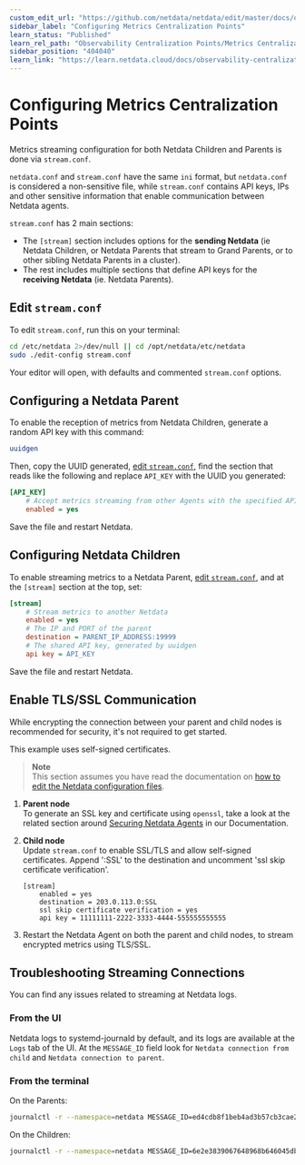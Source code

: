 ```yaml
---
custom_edit_url: "https://github.com/netdata/netdata/edit/master/docs/observability-centralization-points/metrics-centralization-points/configuration.md"
sidebar_label: "Configuring Metrics Centralization Points"
learn_status: "Published"
learn_rel_path: "Observability Centralization Points/Metrics Centralization Points"
sidebar_position: "404040"
learn_link: "https://learn.netdata.cloud/docs/observability-centralization-points/metrics-centralization-points/configuring-metrics-centralization-points"
---
```


# Configuring Metrics Centralization Points

Metrics streaming configuration for both Netdata Children and Parents is done via `stream.conf`.

`netdata.conf` and `stream.conf` have the same `ini` format, but `netdata.conf` is considered a non-sensitive file, while `stream.conf` contains API keys, IPs and other sensitive information that enable communication between Netdata agents.

`stream.conf` has 2 main sections:

- The `[stream]` section includes options for the **sending Netdata** (ie Netdata Children, or Netdata Parents that stream to Grand Parents, or to other sibling Netdata Parents in a cluster).
- The rest includes multiple sections that define API keys for the **receiving Netdata** (ie. Netdata Parents).

## Edit `stream.conf`

To edit `stream.conf`, run this on your terminal:

```bash
cd /etc/netdata 2>/dev/null || cd /opt/netdata/etc/netdata
sudo ./edit-config stream.conf
```

Your editor will open, with defaults and commented `stream.conf` options.

## Configuring a Netdata Parent

To enable the reception of metrics from Netdata Children, generate a random API key with this command:

```bash
uuidgen
```

Then, copy the UUID generated, [edit `stream.conf`](#edit-streamconf), find the section that reads like the following and replace `API_KEY` with the UUID you generated:

```ini
[API_KEY]
    # Accept metrics streaming from other Agents with the specified API key
    enabled = yes
```

Save the file and restart Netdata.

## Configuring Netdata Children

To enable streaming metrics to a Netdata Parent, [edit `stream.conf`](#edit-streamconf), and at the `[stream]` section at the top, set:

```ini
[stream]
    # Stream metrics to another Netdata
    enabled = yes
    # The IP and PORT of the parent
    destination = PARENT_IP_ADDRESS:19999
    # The shared API key, generated by uuidgen
    api key = API_KEY
```

Save the file and restart Netdata.

## Enable TLS/SSL Communication

While encrypting the connection between your parent and child nodes is recommended for security, it's not required to get started.

This example uses self-signed certificates.

> **Note**  
> This section assumes you have read the documentation on [how to edit the Netdata configuration files](/docs/netdata-agent/configuration).  
<!-- here we need link to the section that will contain the restarting instructions -->

1. **Parent node**  
   To generate an SSL key and certificate using `openssl`, take a look at the related section around [Securing Netdata Agents](/docs/netdata-agent/securing-netdata-agents/web-server#enable-httpstls-support) in our Documentation.

2. **Child node**  
   Update `stream.conf` to enable SSL/TLS and allow self-signed certificates. Append ':SSL' to the destination and uncomment 'ssl skip certificate verification'.

    ```text
    [stream]
        enabled = yes
        destination = 203.0.113.0:SSL
        ssl skip certificate verification = yes
        api key = 11111111-2222-3333-4444-555555555555
    ```

3. Restart the Netdata Agent on both the parent and child nodes, to stream encrypted metrics using TLS/SSL.

## Troubleshooting Streaming Connections

You can find any issues related to streaming at Netdata logs.

### From the UI

Netdata logs to systemd-journald by default, and its logs are available at the `Logs` tab of the UI. At the `MESSAGE_ID` field look for `Netdata connection from child` and `Netdata connection to parent`.

### From the terminal

On the Parents:

```bash
journalctl -r --namespace=netdata MESSAGE_ID=ed4cdb8f1beb4ad3b57cb3cae2d162fa
```

On the Children:

```bash
journalctl -r --namespace=netdata MESSAGE_ID=6e2e3839067648968b646045dbf28d66
```

